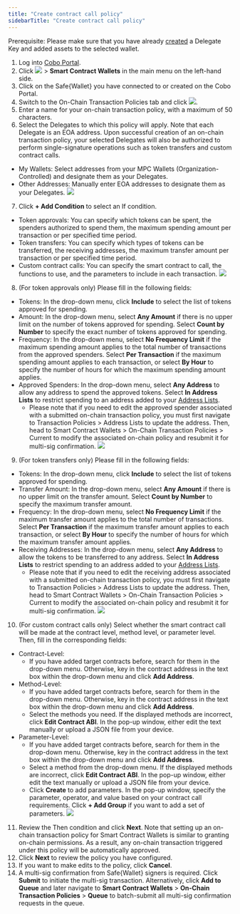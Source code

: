 ```yaml
---
title: "Create contract call policy"
sidebarTitle: "Create contract call policy"
---
```


<Note>Prerequisite: Please make sure that you have already [created](/en/portal/risk-controls/on-chain-tx-type) a Delegate Key and added assets to the selected wallet.</Note>

1. Log into [Cobo Portal](https://portal.cobo.com/login).
2. Click <img src="/en/images/risk-controls/wallet.svg" className="icon"></img> > **Smart Contract Wallets** in the main menu on the left-hand side.
3. Click on the Safe&#123;Wallet&#125; you have connected to or created on the Cobo Portal.
4. Switch to the On-Chain Transaction Policies tab and click <img src="/en/images/risk-controls/create_policy.svg" className="icon"></img>.
5. Enter a name for your on-chain transaction policy, with a maximum of 50 characters.
6. Select the Delegates to which this policy will apply. Note that each Delegate is an EOA address. Upon successful creation of an on-chain transaction policy, your selected Delegates will also be authorized to perform single-signature operations such as token transfers and custom contract calls.
- My Wallets: Select addresses from your MPC Wallets (Organization-Controlled) and designate them as your Delegates.
- Other Addresses: Manually enter EOA addresses to designate them as your Delegates.
<img src="/en/images/risk-controls/1.png" className="screenshot_modal"></img>
7. Click **+ Add Condition** to select an If condition.
- Token approvals: You can specify which tokens can be spent, the spenders authorized to spend them, the maximum spending amount per transaction or per specified time period.
- Token transfers: You can specify which types of tokens can be transferred, the receiving addresses, the maximum transfer amount per transaction or per specified time period.
- Custom contract calls: You can specify the smart contract to call, the functions to use, and the parameters to include in each transaction.
<img src="/en/images/risk-controls/2.png" className="screenshot_modal"></img>
8. (For token approvals only) Please fill in the following fields:
- Tokens: In the drop-down menu, click **Include** to select the list of tokens approved for spending.
- Amount: In the drop-down menu, select **Any Amount** if there is no upper limit on the number of tokens approved for spending. Select **Count by Number** to specify the exact number of tokens approved for spending.
- Frequency: In the drop-down menu, select **No Frequency Limit** if the maximum spending amount applies to the total number of transactions from the approved spenders. Select **Per Transaction** if the maximum spending amount applies to each transaction, or select **By Hour** to specify the number of hours for which the maximum spending amount applies.
- Approved Spenders: In the drop-down menu, select **Any Address** to allow any address to spend the approved tokens. Select **In Address Lists** to restrict spending to an address added to your [Address Lists](/en/portal/risk-controls/address-list).
    - Please note that if you need to edit the approved spender associated with a submitted on-chain transaction policy, you must first navigate to Transaction Policies > Address Lists to update the address. Then, head to Smart Contract Wallets > On-Chain Transaction Policies > Current to modify the associated on-chain policy and resubmit it for multi-sig confirmation.
<img src="/en/images/risk-controls/3.png" className="screenshot_full_screen"></img>
9. (For token transfers only) Please fill in the following fields:
- Tokens: In the drop-down menu, click **Include** to select the list of tokens approved for spending.
- Transfer Amount: In the drop-down menu, select **Any Amount** if there is no upper limit on the transfer amount. Select **Count by Number** to specify the maximum transfer amount.
- Frequency: In the drop-down menu, select **No Frequency Limit** if the maximum transfer amount applies to the total number of transactions. Select **Per Transaction** if the maximum transfer amount applies to each transaction, or select **By Hour** to specify the number of hours for which the maximum transfer amount applies.
- Receiving Addresses: In the drop-down menu, select **Any Address** to allow the tokens to be transferred to any address. Select **In Address Lists** to restrict spending to an address added to your [Address Lists](/en/portal/risk-controls/address-list).
    - Please note that if you need to edit the receiving address associated with a submitted on-chain transaction policy, you must first navigate to Transaction Policies > Address Lists to update the address. Then, head to Smart Contract Wallets > On-Chain Transaction Policies > Current to modify the associated on-chain policy and resubmit it for multi-sig confirmation.
<img src="/en/images/risk-controls/4.png" className="screenshot_full_screen"></img>
10. (For custom contract calls only) Select whether the smart contract call will be made at the contract level, method level, or parameter level. Then, fill in the corresponding fields:
- Contract-Level:
   - If you have added target contracts before, search for them in the drop-down menu. Otherwise, key in the contract address in the text box within the drop-down menu and click **Add Address**.
- Method-Level:
   - If you have added target contracts before, search for them in the drop-down menu. Otherwise, key in the contract address in the text box within the drop-down menu and click **Add Address**.
   - Select the methods you need. If the displayed methods are incorrect, click **Edit Contract ABI**. In the pop-up window, either edit the text manually or upload a JSON file from your device.
- Parameter-Level:
   - If you have added target contracts before, search for them in the drop-down menu. Otherwise, key in the contract address in the text box within the drop-down menu and click **Add Address**.
   - Select a method from the drop-down menu. If the displayed methods are incorrect, click **Edit Contract ABI**. In the pop-up window, either edit the text manually or upload a JSON file from your device.
   - Click **Create** to add parameters. In the pop-up window, specify the parameter, operator, and value based on your contract call requirements. Click **+ Add Group** if you want to add a set of parameters.
<img src="/en/images/risk-controls/9.png" className="screenshot_full_screen"></img>
11. Review the Then condition and click **Next**. Note that setting up an on-chain transaction policy for Smart Contract Wallets is similar to granting on-chain permissions. As a result, any on-chain transaction triggered under this policy will be automatically approved.
12. Click **Next** to review the policy you have configured.
13. If you want to make edits to the policy, click **Cancel**.
14. A multi-sig confirmation from Safe&#123;Wallet&#125; signers is required. Click **Submit** to initiate the multi-sig transaction. Alternatively, click **Add to Queue** and later navigate to **Smart Contract Wallets** > **On-Chain Transaction Policies** > **Queue** to batch-submit all multi-sig confirmation requests in the queue.






